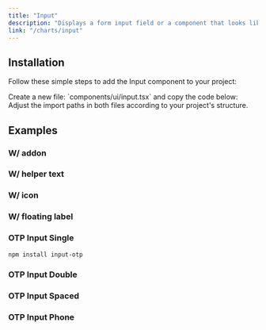 ```yaml
---
title: "Input"
description: "Displays a form input field or a component that looks like an input field."
link: "/charts/input"
---
```


<ComponentPreview name="input-demo" />

## Installation

Follow these simple steps to add the Input component to your project:

<Steps>

<Step>
    Create a new file: `components/ui/input.tsx` and copy the code below:
</Step>

<CollapsibleSource name="input" />

<Step>
    Adjust the import paths in both files according to your project's structure.
</Step>

</Steps>

## Examples

### W/ addon

<ComponentPreview name="input-addon" />

### W/ helper text

<ComponentPreview name="input-helper" />

### W/ icon

<ComponentPreview name="input-icon" />

### W/ floating label

<ComponentPreview name="input-labelfloat" />

### OTP Input Single

```bash
npm install input-otp
```

<ComponentPreview name="input-otp" />

### OTP Input Double

<ComponentPreview name="input-double" />

### OTP Input Spaced

<ComponentPreview name="input-spaced" />

### OTP Input Phone

<ComponentPreview name="input-phone" />
